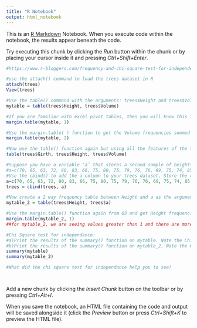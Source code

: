 ```yaml
---
title: "R Notebook"
output: html_notebook
---
```


This is an [R Markdown](http://rmarkdown.rstudio.com) Notebook. When you execute code within the notebook, the results appear beneath the code. 

Try executing this chunk by clicking the *Run* button within the chunk or by placing your cursor inside it and pressing *Ctrl+Shift+Enter*. 

```r
#https://www.r-bloggers.com/frequency-and-chi-square-test-for-independence-exercises/

#use the attach() command to load the trees dataset in R
attach(trees)
View(trees)

#Use the table() command with the arguments: trees$Height and trees$Volume. This will generate a two-way frequency table. Store this in variable mytable.
mytable = table(trees$Height, trees$Volume)

#If you are familiar with excel pivot tables, then you will know this function. Use the margin.table( ) function to get the Height frequencies summed over Volume
margin.table(mytable, 1)

#Use the margin.table( ) function to get the Volume frequencies summed over Height.
margin.table(mytable, 2)

#Now use the table() function again but using all the features of the trees dataset, that includes girth, height and volume. This will print out a multidimensional 3 way frequency table.
table(trees$Girth, trees$Height, trees$Volume)

#Suppose you have a variable ‘a’ that stores a second sample of heights of trees.
#a=c(70, 65, 63, 72, 80, 83, 66, 75, 80, 75, 79, 76, 76, 69, 75, 74, 85, 8, 71, 63, 78, 80, 74, 72, 77, 81, 82, 80, 86, 80, 87)
#Use the cbind() to add the a column to your trees dataset. Store the results back into trees.
a=c(70, 65, 63, 72, 80, 83, 66, 75, 80, 75, 79, 76, 76, 69, 75, 74, 85, 8, 71, 63, 78, 80, 74, 72, 77, 81, 82, 80, 86, 80, 87)
trees = cbind(trees, a)

#Now create a 2 way frequency table between Height and a as the arguments. Store this table in mytable_2.
mytable_2 = table(trees$Height, trees$a)

#Use the margin.table() function again from Q3 and get Height frequencies summer over a. What differences do you observe from the results of Q3.
margin.table(mytable_2, 1)
##for mytable_2, we are seeing values greater than 1 and there are more matching values than

#Chi Square test for independance:
#a)Print the results of the summary() function on mytable. Note the Chi Square test for independance results and P value
#b)Print the results of the summary() function on mytable_2. Note the Chi Square test for independance results and P value.
summary(mytable)
summary(mytable_2)

#What did the chi square test for independance help you to see?




```

Add a new chunk by clicking the *Insert Chunk* button on the toolbar or by pressing *Ctrl+Alt+I*.

When you save the notebook, an HTML file containing the code and output will be saved alongside it (click the *Preview* button or press *Ctrl+Shift+K* to preview the HTML file).
